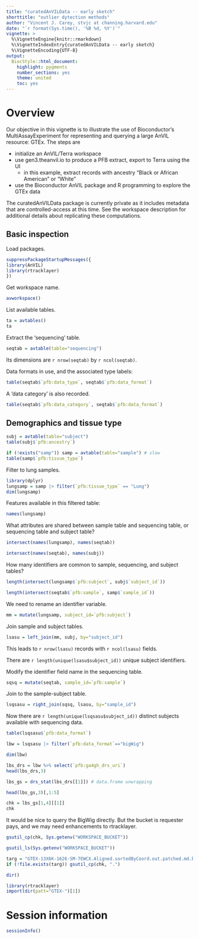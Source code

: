 ```yaml
---
title: "curatedAnVILData -- early sketch"
shorttitle: "outlier dytection methods"
author: "Vincent J. Carey, stvjc at channing.harvard.edu"
date: "`r format(Sys.time(), '%B %d, %Y')`"
vignette: >
  %\VignetteEngine{knitr::rmarkdown}
  %\VignetteIndexEntry{curatedAnVILData -- early sketch}
  %\VignetteEncoding{UTF-8}
output:
  BiocStyle::html_document:
    highlight: pygments
    number_sections: yes
    theme: united
    toc: yes
---
```


# Overview

Our objective in this vignette is to illustrate the use of Bioconductor's MultiAssayExperiment
for representing and querying a large AnVIL resource: GTEx.  The steps are

- initialize an AnVIL/Terra workspace
- use gen3.theanvil.io to produce a PFB extract, export to Terra using the UI
    - in this example, extract records with ancestry "Black or African American" or "White"
- use the Bioconductor AnVIL package and R programming to explore the GTEx data

The curatedAnVILData package is currently private as it includes metadata that
are controlled-access at this time.  See the workspace description for additional
details about replicating these computations.


## Basic inspection

Load packages.

```r
suppressPackageStartupMessages({
library(AnVIL)
library(rtracklayer)
})

```

Get workspace name.

```r
avworkspace()
```

List available tables.

```r
ta = avtables()
ta
```

Extract the 'sequencing' table.


```r
seqtab = avtable(table="sequencing")
```

Its dimensions are `r nrow(seqtab)` by `r ncol(seqtab)`.

Data formats in use, and the associated type labels:


```r
table(seqtab$`pfb:data_type`, seqtab$`pfb:data_format`)
```

A 'data category' is also recorded.

```r
table(seqtab$`pfb:data_category`, seqtab$`pfb:data_format`)
```

## Demographics and tissue type

```r
subj = avtable(table="subject")
table(subj$`pfb:ancestry`)
```

```r
if (!exists("samp")) samp = avtable(table="sample") # slow
table(samp$`pfb:tissue_type`)
```

Filter to lung samples.

```r
library(dplyr)
lungsamp = samp |> filter(`pfb:tissue_type` == "Lung")
dim(lungsamp)
```

Features available in this filtered table:

```r
names(lungsamp)
```

What attributes are shared between sample table and sequencing table,
or sequencing table and subject table?

```r
intersect(names(lungsamp), names(seqtab))
```
```r
intersect(names(seqtab), names(subj))
```

How many identifiers are common to sample, sequencing, and subject tables?

```r
length(intersect(lungsamp$`pfb:subject`, subj$`subject_id`))
```

```r
length(intersect(seqtab$`pfb:sample`, samp$`sample_id`))
```

We need to rename an identifier variable.

```r
mm = mutate(lungsamp, subject_id=`pfb:subject`)
```

Join sample and subject tables.

```r
lsasu = left_join(mm, subj, by="subject_id")
```

This leads to `r nrow(lsasu)` records with `r ncol(lsasu)` fields.

There are `r length(unique(lsasu$subject_id))` unique subject identifiers.

Modify the identifier field name in the sequencing table.

```r
sqsq = mutate(seqtab, sample_id=`pfb:sample`)
```

Join to the sample-subject table.

```r
lsqsasu = right_join(sqsq, lsasu, by="sample_id")
```

Now there are `r length(unique(lsqsasu$subject_id))` distinct
subjects available with sequencing data.




```r
table(lsqsasu$`pfb:data_format`)
```

```r
lbw = lsqsasu |> filter(`pfb:data_format`=="bigWig")
```


```r
dim(lbw)
```


```r
lbs_drs = lbw %>% select(`pfb:ga4gh_drs_uri`)
head(lbs_drs,3)
```

```r
lbs_gs = drs_stat(lbs_drs[[1]]) # data.frame unwrapping
```


```r
head(lbs_gs,3)[,1:5]
```


```r
chk = lbs_gs[1,4][[1]]
chk
```

It would be nice to query the BigWig directly.  But the bucket is requester pays, and we may need enhancements to rtracklayer.


```r
gsutil_cp(chk, Sys.getenv("WORKSPACE_BUCKET"))
```


```r
gsutil_ls(Sys.getenv("WORKSPACE_BUCKET"))
```


```r
targ = "GTEX-13X6K-1626-SM-7EWCX.Aligned.sortedByCoord.out.patched.md.bigWig"
if (!file.exists(targ)) gsutil_cp(chk, ".")
```


```r
dir()
```


```r
library(rtracklayer)
import(dir(patt="GTEX-")[1])
```

# Session information

```r
sessionInfo()
```
